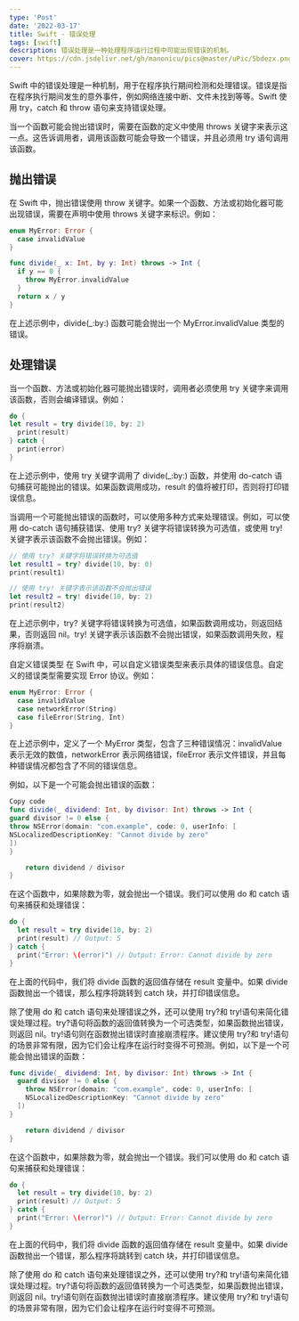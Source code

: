 ```yaml
---
type: 'Post'
date: '2022-03-17'
title: Swift - 错误处理
tags: [swift]
description: 错误处理是一种处理程序运行过程中可能出现错误的机制。
cover: https://cdn.jsdelivr.net/gh/manonicu/pics@master/uPic/5bdezx.png
---
```


Swift 中的错误处理是一种机制，用于在程序执行期间检测和处理错误。错误是指在程序执行期间发生的意外事件，例如网络连接中断、文件未找到等等。Swift 使用 try，catch 和 throw 语句来支持错误处理。

当一个函数可能会抛出错误时，需要在函数的定义中使用 throws 关键字来表示这一点。这告诉调用者，调用该函数可能会导致一个错误，并且必须用 try 语句调用该函数。

## 抛出错误

在 Swift 中，抛出错误使用 throw 关键字。如果一个函数、方法或初始化器可能出现错误，需要在声明中使用 throws 关键字来标识。例如：

```swift
enum MyError: Error {
  case invalidValue
}

func divide(_ x: Int, by y: Int) throws -> Int {
  if y == 0 {
    throw MyError.invalidValue
  }
  return x / y
}
```

在上述示例中，divide(\_:by:) 函数可能会抛出一个 MyError.invalidValue 类型的错误。

## 处理错误

当一个函数、方法或初始化器可能抛出错误时，调用者必须使用 try 关键字来调用该函数，否则会编译错误。例如：

```swift
do {
let result = try divide(10, by: 2)
  print(result)
} catch {
  print(error)
}
```

在上述示例中，使用 try 关键字调用了 divide(\_:by:) 函数，并使用 do-catch 语句捕获可能抛出的错误。如果函数调用成功，result 的值将被打印，否则将打印错误信息。

当调用一个可能抛出错误的函数时，可以使用多种方式来处理错误。例如，可以使用 do-catch 语句捕获错误、使用 try? 关键字将错误转换为可选值，或使用 try! 关键字表示该函数不会抛出错误。例如：

```swift
// 使用 try? 关键字将错误转换为可选值
let result1 = try? divide(10, by: 0)
print(result1)

// 使用 try! 关键字表示该函数不会抛出错误
let result2 = try! divide(10, by: 2)
print(result2)
```

在上述示例中，try? 关键字将错误转换为可选值，如果函数调用成功，则返回结果，否则返回 nil。try! 关键字表示该函数不会抛出错误，如果函数调用失败，程序将崩溃。

自定义错误类型
在 Swift 中，可以自定义错误类型来表示具体的错误信息。自定义的错误类型需要实现 Error 协议。例如：

```swift
enum MyError: Error {
  case invalidValue
  case networkError(String)
  case fileError(String, Int)
}
```

在上述示例中，定义了一个 MyError 类型，包含了三种错误情况：invalidValue 表示无效的数值，networkError 表示网络错误，fileError 表示文件错误，并且每种错误情况都包含了不同的错误信息。

例如，以下是一个可能会抛出错误的函数：

```swift
Copy code
func divide(_ dividend: Int, by divisor: Int) throws -> Int {
guard divisor != 0 else {
throw NSError(domain: "com.example", code: 0, userInfo: [
NSLocalizedDescriptionKey: "Cannot divide by zero"
])
}

    return dividend / divisor
}
```

在这个函数中，如果除数为零，就会抛出一个错误。我们可以使用 do 和 catch 语句来捕获和处理错误：

```swift
do {
  let result = try divide(10, by: 2)
  print(result) // Output: 5
} catch {
  print("Error: \(error)") // Output: Error: Cannot divide by zero
}
```

在上面的代码中，我们将 divide 函数的返回值存储在 result 变量中。如果 divide 函数抛出一个错误，那么程序将跳转到 catch 块，并打印错误信息。

除了使用 do 和 catch 语句来处理错误之外，还可以使用 try?和 try!语句来简化错误处理过程。try?语句将函数的返回值转换为一个可选类型，如果函数抛出错误，则返回 nil。try!语句则在函数抛出错误时直接崩溃程序。建议使用 try?和 try!语句的场景非常有限，因为它们会让程序在运行时变得不可预测。例如，以下是一个可能会抛出错误的函数：

```swift
func divide(_ dividend: Int, by divisor: Int) throws -> Int {
  guard divisor != 0 else {
    throw NSError(domain: "com.example", code: 0, userInfo: [
    NSLocalizedDescriptionKey: "Cannot divide by zero"
  ])
}

    return dividend / divisor
}
```

在这个函数中，如果除数为零，就会抛出一个错误。我们可以使用 do 和 catch 语句来捕获和处理错误：

```swift
do {
  let result = try divide(10, by: 2)
  print(result) // Output: 5
} catch {
  print("Error: \(error)") // Output: Error: Cannot divide by zero
}
```

在上面的代码中，我们将 divide 函数的返回值存储在 result 变量中。如果 divide 函数抛出一个错误，那么程序将跳转到 catch 块，并打印错误信息。

除了使用 do 和 catch 语句来处理错误之外，还可以使用 try?和 try!语句来简化错误处理过程。try?语句将函数的返回值转换为一个可选类型，如果函数抛出错误，则返回 nil。try!语句则在函数抛出错误时直接崩溃程序。建议使用 try?和 try!语句的场景非常有限，因为它们会让程序在运行时变得不可预测。

